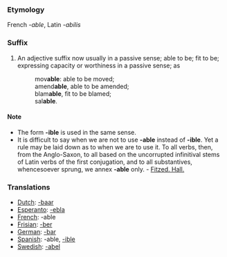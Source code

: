 ===Etymology===
French ''-able'', Latin ''-abilis''
===Suffix===
#An adjective suffix now usually in a passive sense; able to be; fit to be; expressing capacity or worthiness in a passive sense; as
#:mov'''able''': able to be moved;
#:amend'''able''', able to be amended; 
#:blam'''able''', fit to be blamed; 
#:sal'''able'''.
====Note====
*The form '''-ible''' is used in the same sense.
*It is difficult to say when we are not to use '''-able''' instead of '''-ible'''. Yet a rule may be laid down as to when we are to use it. To all verbs, then, from the Anglo-Saxon, to all based on the uncorrupted infinitival stems of Latin verbs of the first conjugation, and to all substantives, whencesoever sprung, we annex '''-able''' only. - [[Fitzed. Hall.]]

===Translations===
*[[Dutch]]: [[-baar]]
*[[Esperanto]]: [[-ebla]]
*[[French]]: -able
*[[Frisian]]: [[-ber]]
*[[German]]: [[-bar]]
*[[Spanish]]: -able, [[-ible]]
*[[Swedish]]: [[-abel]]